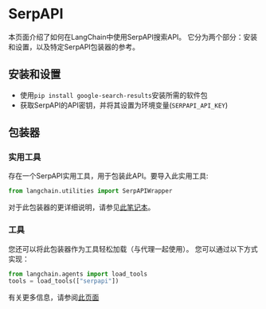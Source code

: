 # SerpAPI

本页面介绍了如何在LangChain中使用SerpAPI搜索API。
它分为两个部分：安装和设置，以及特定SerpAPI包装器的参考。

## 安装和设置
- 使用`pip install google-search-results`安装所需的软件包
- 获取SerpAPI的API密钥，并将其设置为环境变量(`SERPAPI_API_KEY`)

## 包装器

### 实用工具

存在一个SerpAPI实用工具，用于包装此API。要导入此实用工具:

```python
from langchain.utilities import SerpAPIWrapper
```

对于此包装器的更详细说明，请参见[此笔记本](/docs/modules/agents/tools/integrations/serpapi.html)。

### 工具

您还可以将此包装器作为工具轻松加载（与代理一起使用）。
您可以通过以下方式实现：
```python
from langchain.agents import load_tools
tools = load_tools(["serpapi"])
```

有关更多信息，请参阅[此页面](/docs/modules/agents/tools)
